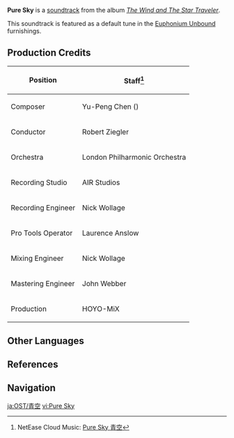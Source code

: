{{Soundtrack Infobox
|title          =
|image          = The Wind and The Star Traveler.png
|album          = The Wind and The Star Traveler
|disc           =
|number         = 09
|featured       =
|featured2      =
|featured3      =
|featured_disc  =
|featured_disc2 =
|featured_disc3 =
|youtube_id     = nIS-srtakdM
|spotify_id     = 5pOJlpKwXNNKXp7lpFddy9
|played_in      = Mondstadt
|during         = [[Mondstadt]] (Night)
|domain         =
|previous       = Dream Aria (Genshin Impact Main Theme Var.)
|next           = The Edge of the Prairie
}}
'''Pure Sky''' is a [[soundtrack]] from the album ''[[The Wind and The Star Traveler]]''.

This soundtrack is featured as a default tune in the [[Euphonium Unbound]] furnishings.

==Production Credits==
{| class="wikitable" style="text-align:left; height:0.5em"
! Position
! Staff<ref>NetEase Cloud Music: [https://music.163.com/#/song?id=1455706956 Pure Sky 青空]</ref>
|-
! Composer
| Yu-Peng Chen ({{zh|陈致逸}})
|-
! Conductor
| Robert Ziegler
|-
! Orchestra
| London Philharmonic Orchestra
|-
! Recording Studio
| AIR Studios
|-
! Recording Engineer
| Nick Wollage
|-
! Pro Tools Operator
| Laurence Anslow
|-
! Mixing Engineer
| Nick Wollage
|-
! Mastering Engineer
| John Webber
|-
! Production
| HOYO-MiX
|}

==Other Languages==
{{Other Languages
|en      = Pure Sky
|zhs     = 青空
|zhs_rm  = Qīngkōng
|zht     = 青空
|zht_rm  = Qīngkōng
|zh_tl   = Blue Sky
|ja      = 青空
|ja_rm   = Aozora
|ja_tl   = Blue Sky
|ko      = 맑은 하늘
|ko_rm   = Malgeun Haneul
|ko_tl   = Clear Sky
|es      = Pure Sky<ref name="Euph-Default">{{Ref/Furnishing|Euphonium Unbound|note=Default Soundtrack; Korean, Spanish, French, Russian, Thai, Vietnamese, German, Indonesian, Portuguese, Turkish, Italian}}</ref>
|fr      = Pure Sky<ref name="Euph-Default" />
|ru      = Pure Sky<ref name="Euph-Default" />
|th      = Pure Sky<ref name="Euph-Default" />
|vi      = Trong Xanh<ref name="Euph-Default" />
|vi_tl   = 
|de      = Pure Sky<ref name="Euph-Default" />
|id      = Pure Sky<ref name="Euph-Default" />
|pt      = Pure Sky<ref name="Euph-Default" />
|tr      = Pure Sky<ref name="Euph-Default" />
|it      = Pure Sky<ref name="Euph-Default" />
}}

==References==
{{Reflist}}

==Navigation==
{{Soundtrack Navbox|The Wind and The Star Traveler}}

[[ja:OST/青空]]
[[vi:Pure Sky]]